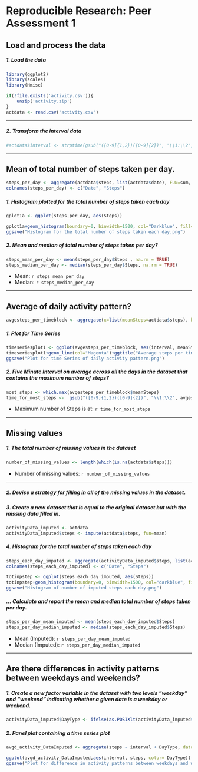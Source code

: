 # Reproducible Research: Peer Assessment 1



## Load and process the data
##### 1. Load the data 

```{r Initiate libraries ggplot2,scales and hmisc, echo=FALSE, message=FALSE, warning=FALSE, results='hide'}
library(ggplot2)
library(scales)
library(Hmisc)
```


```{r Unzip the data file, message=TRUE, warning=TRUE, results='markup'}
if(!file.exists('activity.csv')){
    unzip('activity.zip')
}
actdata <- read.csv('activity.csv')
```

-----


##### 2. Transform the interval data

```{r Transform the interval data}
#actdata$interval <- strptime(gsub("([0-9]{1,2})([0-9]{2})", "\\1:\\2", actdata$interval), format='%H:%M')
```

-----

## Mean of total number of steps taken per day.

```{r Calculate the ean of total number of steps taken per day}
steps_per_day <- aggregate(actdata$steps, list(actdata$date), FUN=sum, na.rm = TRUE)
colnames(steps_per_day) <- c("Date", "Steps")
```

##### 1. Histogram plotted for the total number of steps taken each day

```{r Plot the histogram for the total number of steps taken each day}
gplot1a <- ggplot(steps_per_day, aes(Steps))

gplot1a+geom_histogram(boundary=0, binwidth=1500, col="Darkblue", fill="lightblue")+ggtitle("Histogram for the total number of steps taken each day")+xlab("Total steps per day")+ylab("Frequency using bin width : 1500")+theme(plot.title = element_text(face="bold", size=14))
ggsave("Histogram for the total number of steps taken each day.png")
```

##### 2. Mean and median of total number of steps taken per day?

```{r Calculate the mean and median of total number of steps taken per day}
steps_mean_per_day <- mean(steps_per_day$Steps , na.rm = TRUE)
steps_median_per_day <- median(steps_per_day$Steps, na.rm = TRUE)
```
* Mean: `r steps_mean_per_day` 
* Median: `r steps_median_per_day`

-----

## Average of daily activity pattern?

```{r Calculate the average of daily activity pattern}
avgesteps_per_timeblock <- aggregate(x=list(meanSteps=actdata$steps), by=list(interval=actdata$interval), FUN=mean, na.rm=TRUE)
```

##### 1. Plot for Time Series

```{r Plot the time Series of daily activity pattern}
timeseriesplot1 <- ggplot(avgesteps_per_timeblock, aes(interval, meanSteps))
timeseriesplot1+geom_line(col="Magenta")+ggtitle("Average steps per time interval")+xlab("Time")+ylab("Steps")+theme(plot.title = element_text(face="bold", size=12))
ggsave("Plot for time Series of daily activity pattern.png")
```

##### 2. Five Minute Interval on average across all the days in the dataset that contains the maximum number of steps?

```{r Calculate the Five Minute Interval on average across all the days in the dataset}
most_steps <- which.max(avgesteps_per_timeblock$meanSteps)
time_for_most_steps <-  gsub("([0-9]{1,2})([0-9]{2})", "\\1:\\2", avgesteps_per_timeblock[most_steps,'interval'])
```

* Maximum number of Steps is at: `r time_for_most_steps`

----

## Missing values
##### 1. The total number of missing values in the dataset 

```{r Calculate the total number of missing values in the dataset}
number_of_missing_values <- length(which(is.na(actdata$steps)))
```

* Number of missing values: `r number_of_missing_values`

----

##### 2. Devise a strategy for filling in all of the missing values in the dataset.

##### 3. Create a new dataset that is equal to the original dataset but with the missing data filled in.

```{r Create a new dataset that is equal to the original dataset but with the missing data filled in}
activityData_imputed <- actdata
activityData_imputed$steps <- impute(actdata$steps, fun=mean)
```

##### 4. Histogram for the total number of steps taken each day 


```{r Histogram for the total number of steps taken each day }
steps_each_day_imputed <- aggregate(activityData_imputed$steps, list(activityData_imputed$date), FUN=sum)
colnames(steps_each_day_imputed) <- c("Date", "Steps")

totinpstep <- ggplot(steps_each_day_imputed, aes(Steps))
totinpstep+geom_histogram(boundary=0, binwidth=1500, col="darkblue", fill="lightblue")+ggtitle("Histogram for the total number of steps taken each day (Imputed)")+xlab("Total steps per day (Imputed)")+ylab("Frequency using bin-width : 1500")+theme(plot.title = element_text(face="bold", size=14))
ggsave("Histogram of number of imputed steps each day.png")
```


##### ... Calculate and report the mean and median total number of steps taken per day. 

```{r Calculate and report the mean and median total number of steps taken per day. }
steps_per_day_mean_imputed <- mean(steps_each_day_imputed$Steps)
steps_per_day_median_imputed <- median(steps_each_day_imputed$Steps)
```
* Mean (Imputed): `r steps_per_day_mean_imputed`
* Median (Imputed):  `r steps_per_day_median_imputed`

----

## Are there differences in activity patterns between weekdays and weekends?
##### 1. Create a new factor variable in the dataset with two levels "weekday" and "weekend" indicating whether a given date is a weekday or weekend.


```{r}
activityData_imputed$DayType <- ifelse(as.POSIXlt(activityData_imputed$date)$wday %in% c(0,6), 'weekend', 'weekday')

```

##### 2. Panel plot containing a time series plot

```{r Differences in activity patterns between weekdays and weekends}
avgd_activity_DataImputed <- aggregate(steps ~ interval + DayType, data=activityData_imputed, mean)

ggplot(avgd_activity_DataImputed,aes(interval, steps, color= DayType)) + geom_line() + facet_grid(DayType ~ .) +ggtitle("Plot for difference in activity patterns between weekdays and weekends")+xlab("5 Minute Interval") + ylab("Avarage number of steps")+geom_path(inherit.aes = TRUE)
ggsave("Plot for difference in activity patterns between weekdays and weekends.png")
```